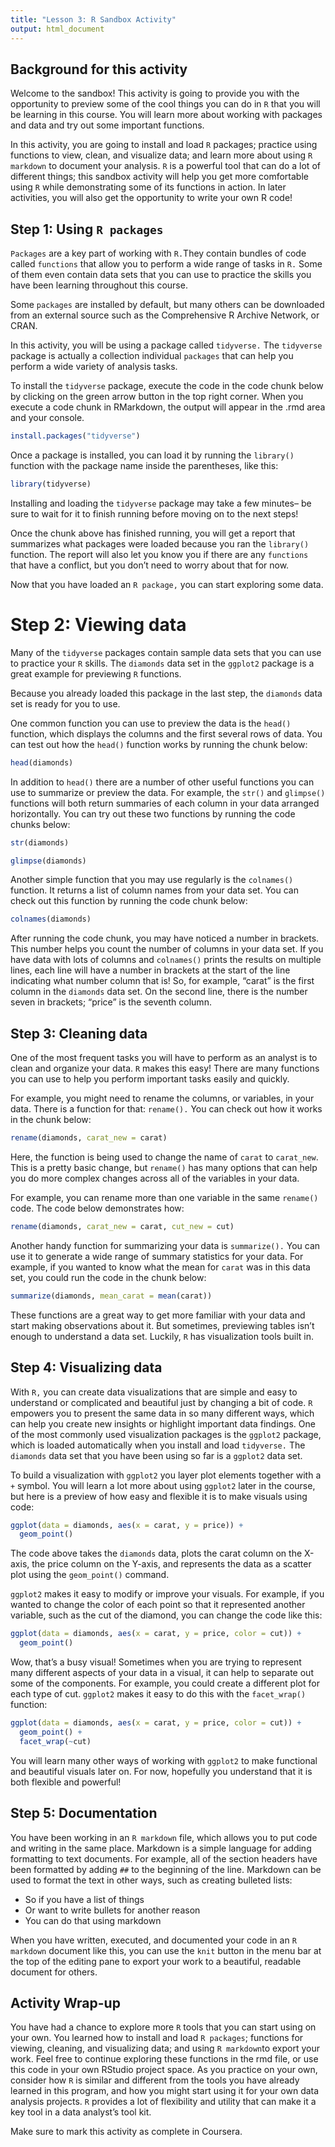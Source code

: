 ```yaml
---
title: "Lesson 3: R Sandbox Activity"
output: html_document
---
```


## Background for this activity
Welcome to the sandbox! This activity is going to provide you with the opportunity to preview some of the cool things you can do in `R` that you will be learning in this course. You will learn more about working with packages and data and try out some important functions.  

In this activity, you are going to install and load `R` packages; practice using functions to view, clean, and visualize data; and learn more about using `R markdown` to document your analysis. `R` is a powerful tool that can do a lot of different things; this sandbox activity will help you get more comfortable using `R` while demonstrating some of its functions in action. In later activities, you will also get the opportunity to write your own R code!   

## Step 1: Using `R packages`
`Packages` are a key part of working with `R.`They contain bundles of code called `functions` that allow you to perform a wide range of tasks in `R.` Some of them even contain data sets that you can use to practice the skills you have been learning throughout this course.

Some `packages` are installed by default, but many others can be downloaded from an external source such as the Comprehensive R Archive Network, or CRAN.

In this activity, you will be using a package called `tidyverse.` The `tidyverse` package is actually a collection individual `packages` that can help you perform a wide variety of analysis tasks.

To install the `tidyverse` package, execute the code in the code chunk below by clicking on the green arrow button in the top right corner. When you execute a code chunk in RMarkdown, the output will appear in the .rmd area and your console.

```r
install.packages("tidyverse")
```

Once a package is installed, you can load it by running the `library()` function with the package name inside the parentheses, like this:

```r
library(tidyverse)
```

Installing and loading the `tidyverse` package may take a few minutes-- be sure to wait for it to finish running before moving on to the next steps!

Once the chunk above has finished running, you will get a report that summarizes what packages were loaded because you ran the `library()` function. The report will also let you know you if there are any `functions` that have a conflict, but you don't need to worry about that for now.  

Now that you have loaded an `R package,` you can start exploring some data. 

# Step 2: Viewing data

Many of the `tidyverse` packages contain sample data sets that you can use to practice your `R` skills. The `diamonds` data set in the `ggplot2` package is a great example for previewing `R` functions. 

Because you already loaded this package in the last step, the `diamonds` data set is ready for you to use.

One common function you can use to preview the data is the `head()` function, which displays the columns and the first several rows of data. You can test out how the `head()` function works by running the chunk below:

```r
head(diamonds)
```

In addition to `head()` there are a number of other useful functions you can use to summarize or preview the data. For example, the `str()` and `glimpse()` functions will both return summaries of each column in your data arranged horizontally. You can try out these two functions by running the code chunks below:

```r
str(diamonds)
```

```r
glimpse(diamonds)
```

Another simple function that you may use regularly is the `colnames()` function. It returns a list of column names from your data set. You can check out this function by running the code chunk below:

```r
colnames(diamonds)
```

After running the code chunk, you may have noticed a number in brackets. This number helps you count the number of columns in your data set. If you have data with lots of columns and `colnames()` prints the results on multiple lines, each line will have a number in brackets at the start of the line indicating what number column that is! So, for example, "carat" is the first column in the `diamonds` data set. On the second line, there is the number seven in brackets; "price" is the seventh column. 

## Step 3: Cleaning data

One of the most frequent tasks you will have to perform as an analyst is to clean and organize your data. `R` makes this easy! There are many functions you can use to help you perform important tasks easily and quickly. 

For example, you might need to rename the columns, or variables, in your data. There is a function for that: `rename().` You can check out how it works in the chunk below:

```r
rename(diamonds, carat_new = carat)
```

Here, the function is being used to change the name of `carat` to `carat_new`. This is a pretty basic change, but `rename()` has many options that can help you do more complex changes across all of the variables in your data.

For example, you can rename more than one variable in the same `rename()` code. The code below demonstrates how:

```r
rename(diamonds, carat_new = carat, cut_new = cut)
```

Another handy function for summarizing your data is `summarize().` You can use it to generate a wide range of summary statistics for your data. For example, if you wanted to know what the mean for `carat` was in this data set, you could run the code in the chunk below:

```r
summarize(diamonds, mean_carat = mean(carat))
```

These functions are a great way to get more familiar with your data and start making observations about it. But sometimes, previewing tables isn't enough to understand a data set. Luckily, `R` has visualization tools built in. 

## Step 4: Visualizing data
With `R,` you can create data visualizations that are simple and easy to understand or complicated and beautiful just by changing a bit of code. `R` empowers you to present the same data in so many different ways, which can help you create new insights or highlight important data findings.  One of the most commonly used visualization packages is the `ggplot2` package, which is loaded automatically when you install and load `tidyverse.` The `diamonds` data set that you have been using so far is a `ggplot2` data set.

To build a visualization with `ggplot2` you layer plot elements together with a `+` symbol. You will learn a lot more about using `ggplot2` later in the course, but here is a preview of how easy and flexible it is to make visuals using code:

```r
ggplot(data = diamonds, aes(x = carat, y = price)) +
  geom_point()
```

The code above takes the `diamonds` data, plots the carat column on the X-axis, the price column on the Y-axis, and represents the data as a scatter plot using the `geom_point()` command. 

`ggplot2` makes it easy to modify or improve your visuals. For example, if you wanted to change the color of each point so that it represented another variable, such as the cut of the diamond, you can change the code like this:

```r
ggplot(data = diamonds, aes(x = carat, y = price, color = cut)) +
  geom_point()
```

Wow, that's a busy visual! Sometimes when you are trying to represent many different aspects of your data in a visual, it can help to separate out some of the components. For example, you could create a different plot for each type of cut. `ggplot2` makes it easy to do this with the `facet_wrap()` function:

```r
ggplot(data = diamonds, aes(x = carat, y = price, color = cut)) +
  geom_point() +
  facet_wrap(~cut)
```

You will learn many other ways of working with `ggplot2` to make functional and beautiful visuals later on. For now, hopefully you understand that it is both flexible and powerful!

## Step 5: Documentation

You have been working in an `R markdown` file, which allows you to put code and writing in the same place. Markdown is a simple language for adding formatting to text documents. For example, all of the section headers have been formatted by adding `##` to the beginning of the line. Markdown can be used to format the text in other ways, such as creating bulleted lists:

- So if you have a list of things
- Or want to write bullets for another reason
- You can do that using markdown

When you have written, executed, and documented your code in an `R markdown` document like this, you can use the `knit` button in the menu bar at the top of the editing pane to export your work to a beautiful, readable document for others. 

## Activity Wrap-up
You have had a chance to explore more `R` tools that you can start using on your own. You learned how to install and load `R packages`; functions for viewing, cleaning, and visualizing data; and using `R markdown`to export your work. Feel free to continue exploring these functions in the rmd file, or use this code in your own RStudio project space. As you practice on your own, consider how `R` is similar and different from the tools you have already learned in this program, and how you might start using it for your own data analysis projects. `R` provides a lot of flexibility and utility that can make it a key tool in a data analyst's tool kit. 

Make sure to mark this activity as complete in Coursera.